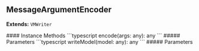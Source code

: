 ## MessageArgumentEncoder

<a id="messageargumentencoder"></a>
<p><strong>Extends:</strong> <code>VMWriter</code></p>
<Tabs>
<Tab title="Methods">
#### Instance Methods
<AccordionGroup>
<Accordion title="encode">
<CodeGroup>
```typescript
encode(args: any): any
```
</CodeGroup>
##### Parameters
<ParamField path="args" type="any" required={true}>

</ParamField>
</Accordion>
<Accordion title="writeModel">
<CodeGroup>
```typescript
writeModel(model: any): any
```
</CodeGroup>
##### Parameters
<ParamField path="model" type="any" required={true}>

</ParamField>
</Accordion>
</AccordionGroup>
</Tab>
</Tabs>